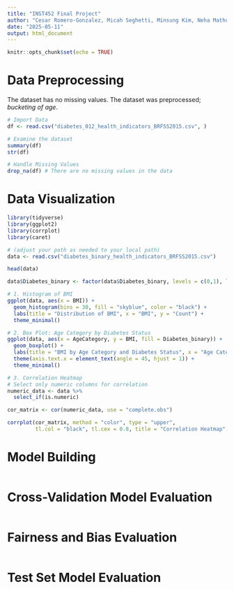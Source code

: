 ```yaml
---
title: "INST452 Final Project"
author: "Cesar Romero-Gonzalez, Micah Seghetti, Minsung Kim, Neha Mathur, Zulykath Lucero"
date: "2025-05-11"
output: html_document
---
```


```r
knitr::opts_chunk$set(echo = TRUE)
```

# Data Preprocessing
The dataset has no missing values. The dataset was preprocessed; *bucketing of age*.

```r
# Import Data
df <- read.csv("diabetes_012_health_indicators_BRFSS2015.csv", )

# Examine the dataset
summary(df)
str(df)

# Handle Missing Values
drop_na(df) # There are no missing values in the data
```

# Data Visualization

```r
library(tidyverse)
library(ggplot2)
library(corrplot)
library(caret)

# (adjust your path as needed to your local path)
data <- read.csv("diabetes_binary_health_indicators_BRFSS2015.csv")

head(data)

data$Diabetes_binary <- factor(data$Diabetes_binary, levels = c(0,1), labels = c("No", "Yes"))

# 1. Histogram of BMI
ggplot(data, aes(x = BMI)) +
  geom_histogram(bins = 30, fill = "skyblue", color = "black") +
  labs(title = "Distribution of BMI", x = "BMI", y = "Count") +
  theme_minimal()

# 2. Box Plot: Age Category by Diabetes Status
ggplot(data, aes(x = AgeCategory, y = BMI, fill = Diabetes_binary)) +
  geom_boxplot() +
  labs(title = "BMI by Age Category and Diabetes Status", x = "Age Category", y = "BMI") +
  theme(axis.text.x = element_text(angle = 45, hjust = 1)) +
  theme_minimal()

# 3. Correlation Heatmap
# Select only numeric columns for correlation
numeric_data <- data %>%
  select_if(is.numeric)

cor_matrix <- cor(numeric_data, use = "complete.obs")

corrplot(cor_matrix, method = "color", type = "upper", 
         tl.col = "black", tl.cex = 0.8, title = "Correlation Heatmap", mar = c(0,0,1,0))

```

# Model Building

```r

```

# Cross-Validation Model Evaluation

```r

```

# Fairness and Bias Evaluation

```r

```

# Test Set Model Evaluation

```r

```
